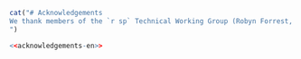 ```r
cat("# Acknowledgements
We thank members of the `r sp` Technical Working Group (Robyn Forrest, Rowan Haigh, Paul Starr, Diedre Finn, Rob Tadey, Bruce Turris, and Brian Mose) for their valuable advice and insights throughout this project. More to come...
")
```

```r
<<acknowledgements-en>>
```
